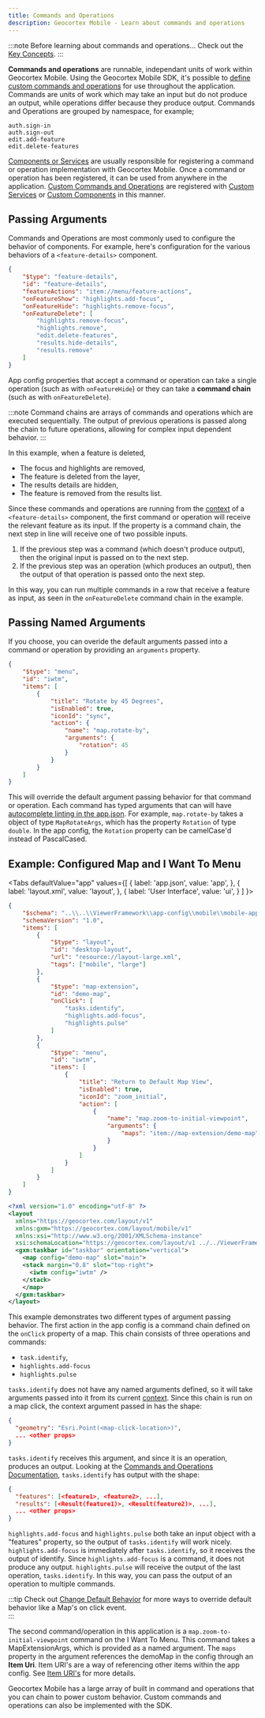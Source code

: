 ```yaml
---
title: Commands and Operations
description: Geocortex Mobile - Learn about commands and operations
---
```



:::note Before learning about commands and operations...
Check out the [Key Concepts](concepts-key-concepts.mdx).
:::

**Commands and operations** are runnable, independant units of work within Geocortex Mobile. Using the Geocortex Mobile SDK, it's possible to [define custom commands and operations](usecases-implement-command-operation.mdx) for use throughout the application. Commands are units of work which may take an input but do not produce an output, while operations differ because they produce output. Commands and Operations are grouped by namespace, for example;

```
auth.sign-in
auth.sign-out
edit.add-feature
edit.delete-features
```

[Components or Services](concepts-components-services.mdx) are usually responsible for registering a command or operation implementation with Geocortex Mobile. Once a command or operation has been registered, it can be used from anywhere in the application. [Custom Commands and Operations](usecases-implement-command-operation.mdx) are registered with [Custom Services](usecases-implement-service.mdx) or [Custom Components](usecases-implement-component-with-ui.mdx) in this manner.

## Passing Arguments

Commands and Operations are most commonly used to configure the behavior of components. For example, here's configuration for the various behaviors of a `<feature-details>` component.

```json
{
    "$type": "feature-details",
    "id": "feature-details",
    "featureActions": "item://menu/feature-actions",
    "onFeatureShow": "highlights.add-focus",
    "onFeatureHide": "highlights.remove-focus",
    "onFeatureDelete": [
        "highlights.remove-focus",
        "highlights.remove",
        "edit.delete-features",
        "results.hide-details",
        "results.remove"
    ]
}
```

App config properties that accept a command or operation can take a single operation (such as with `onFeatureHide`) or they can take a **command chain** (such as with `onFeatureDelete`).

:::note
Command chains are arrays of commands and operations which are executed sequentially. The output of previous operations is passed along the chain to future operations, allowing for complex input dependent behavior.
:::

In this example, when a feature is deleted,

-   The focus and highlights are removed,
-   The feature is deleted from the layer,
-   The results details are hidden,
-   The feature is removed from the results list.

Since these commands and operations are running from the [context](https://docs.geocortex.com/webviewer/latest/admin-help/Default.htm#gwv/add-a-workflow-to-an-app.htm#use-the-menu-context-as-a-workflow-input) of a `<feature-details>` component, the first command or operation will receive the relevant feature as its input. If the property is a command chain, the next step in line will receive one of two possible inputs.

1. If the previous step was a command (which doesn't produce output), then the original input is passed on to the next step.
2. If the previous step was an operation (which produces an output), then the output of that operation is passed onto the next step.

In this way, you can run multiple commands in a row that receive a feature as input, as seen in the `onFeatureDelete` command chain in the example.

## Passing Named Arguments

If you choose, you can overide the default arguments passed into a command or operation by providing an `arguments` property.

```json
{
    "$type": "menu",
    "id": "iwtm",
    "items": [
        {
            "title": "Rotate by 45 Degrees",
            "isEnabled": true,
            "iconId": "sync",
            "action": {
                "name": "map.rotate-by",
                "arguments": {
                    "rotation": 45
                }
            }
        }
    ]
}
```

<!-- TODO-After-API change autocomplete linting note to API definitions -->

This will override the default argument passing behavior for that command or operation. Each command has typed arguments that can will have [autocomplete linting in the app.json](concepts-advanced-config.mdx#autocomplete-properties). For example, `map.rotate-by` takes a object of type `MapRotateArgs`, which has the property `Rotation` of type `double`. In the app config, the `Rotation` property can be camelCase'd instead of PascalCased.

## Example: Configured Map and I Want To Menu

<Tabs
  defaultValue="app"
  values={[
    { label: 'app.json', value: 'app', },
    { label: 'layout.xml', value: 'layout', },
    { label: 'User Interface', value: 'ui', }
  ]
}>
<TabItem value="app">

```json
{
    "$schema": "..\\..\\ViewerFramework\\app-config\\mobile\\mobile-app-config.schema.json",
    "schemaVersion": "1.0",
    "items": [
        {
            "$type": "layout",
            "id": "desktop-layout",
            "url": "resource://layout-large.xml",
            "tags": ["mobile", "large"]
        },
        {
            "$type": "map-extension",
            "id": "demo-map",
            "onClick": [
                "tasks.identify",
                "highlights.add-focus",
                "highlights.pulse"
            ]
        },
        {
            "$type": "menu",
            "id": "iwtm",
            "items": [
                {
                    "title": "Return to Default Map View",
                    "isEnabled": true,
                    "iconId": "zoom_initial",
                    "action": [
                        {
                            "name": "map.zoom-to-initial-viewpoint",
                            "arguments": {
                                "maps": "item://map-extension/demo-map"
                            }
                        }
                    ]
                }
            ]
        }
    ]
}
```

</TabItem>
<TabItem value="layout">

```xml
<?xml version="1.0" encoding="utf-8" ?>
<layout
  xmlns="https://geocortex.com/layout/v1"
  xmlns:gxm="https://geocortex.com/layout/mobile/v1"
  xmlns:xsi="http://www.w3.org/2001/XMLSchema-instance"
  xsi:schemaLocation="https://geocortex.com/layout/v1 ../../ViewerFramework/layout/layout-mobile.xsd">
  <gxm:taskbar id="taskbar" orientation="vertical">
    <map config="demo-map" slot="main">
    <stack margin="0.8" slot="top-right">
      <iwtm config="iwtm" />
    </stack>
    </map>
  </gxm:taskbar>
</layout>
```

</TabItem>
<TabItem value="ui">
  <DemoVideo src={useBaseUrl("video/commands-operations-demo.webm")} />
</TabItem>
</Tabs>

This example demonstrates two different types of argument passing behavior. The first action in the app config is a command chain defined on the `onClick` property of a map. This chain consists of three operations and commands:

-   `task.identify`,
-   `highlights.add-focus`
-   `highlights.pulse`

`tasks.identify` does not have any named arguments defined, so it will take arguments passed into it from its current [context](https://docs.geocortex.com/webviewer/latest/admin-help/Default.htm#gwv/add-a-workflow-to-an-app.htm#use-the-menu-context-as-a-workflow-input). Since this chain is run on a map click, the context argument passed in has the shape:

```json
{
  "geometry": "Esri.Point(<map-click-location>)",
  ... <other props>
}
```

<!-- TODO - tasks.identify operation direct link -->

`tasks.identify` receives this argument, and since it is an operation, produces an output. Looking at the [Commands and Operations Documentation](api-commands-operations.mdx), `tasks.identify` has output with the shape:

```json
{
  "features": [<feature1>, <feature2>, ...],
  "results": [<Result(feature1)>, <Result(feature2)>, ...],
  ... <other props>
}
```

`highlights.add-focus` and `highlights.pulse` both take an input object with a "features" property, so the output of `tasks.identify` will work nicely. `highlights.add-focus` is immediately after `tasks.identify`, so it receives the output of identify. Since `highlights.add-focus` is a command, it does not produce any output. `highlights.pulse` will receive the output of the last operation, `tasks.identify`. In this way, you can pass the output of an operation to multiple commands.

:::tip
Check out [Change Default Behavior](usecases-change-default-behavior.mdx) for more ways to override default behavior like a Map's on click event.  
:::

<!-- TODO-API - direct link to MapExtensionArgs -->

The second command/operation in this application is a `map.zoom-to-initial-viewpoint` command on the I Want To Menu. This command takes a MapExtensionArgs, which is provided as a named argument. The `maps` property in the argument references the demoMap in the config through an **Item Uri**. Item URI's are a way of referencing other items within the app config. See [Item URI's](concepts-advanced-config.mdx#item-uris-and-resource-uris) for more details.

Geocortex Mobile has a large array of built in command and operations that you can chain to power custom behavior. Custom commands and operations can also be implemented with the SDK.

<UseCaseContainer>
    <UseCaseCard
        title="Commands and Operations Schema"
        description="Check out the available commands and operations"
        link="api-commands-operations"
    />
    <UseCaseCard
        title="Configure Commands and Operations"
        description="Change built in behavior or add new behavior using app config and layout"
        link="usecases-change-default-behavior"
    />
    <UseCaseCard
        title="Build your own Commands and Operations"
        description="Use the SDK to implement custom commands and operations"
        link="usecases-implement-command-operation"
    />
    <UseCaseCard
        title="Learn about Events built into Geocortex Mobile"
        description="Learn about the global event infrastructure in Geocortex Mobile"
        link="concepts-events"
    />
</UseCaseContainer>
